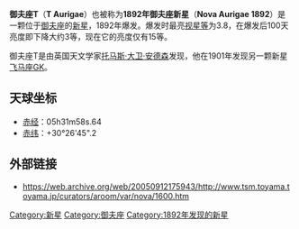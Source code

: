 '''御夫座T'''（'''T Aurigae'''）也被称为'''1892年御夫座新星'''（'''Nova Aurigae 1892'''）是一颗位于[[御夫座|御夫座]]的[[新星|新星]]，1892年爆发。爆发时最亮[[视星等|视星等]]为3.8，在爆发后100天亮度即下降大约3等，现在它的亮度仅有15等。

御夫座T是由英国天文学家[[Thomas_David_Anderson|托马斯·大卫·安德森]]发现，他在1901年发现另一颗新星[[飞马座GK|飞马座GK]]。

==天球坐标==
* [[赤经|赤经]]：05h31m58s.64
* [[赤纬|赤纬]]：+30°26'45".2

==外部链接==
* https://web.archive.org/web/20050912175943/http://www.tsm.toyama.toyama.jp/curators/aroom/var/nova/1600.htm

[[Category:新星|Category:新星]]
[[Category:御夫座|Category:御夫座]]
[[Category:1892年发现的新星|Category:1892年发现的新星]]